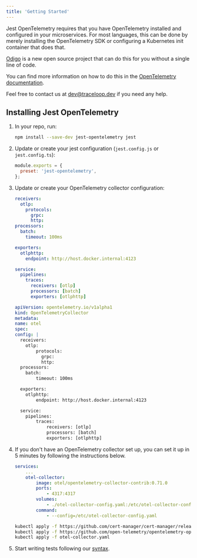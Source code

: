```yaml
---
title: 'Getting Started'
---
```


Jest OpenTelemetry requires that you have OpenTelemetry installed and configured in your microservices.
For most languages, this can be done by merely installing the OpenTelemetry SDK or configuring a Kubernetes init container that does that.

[Odigo](https://docs.odigos.io/intro) is a new open source project that can do this for you without a single line of code.

You can find more information on how to do this in the [OpenTelemetry documentation](https://opentelemetry.io/docs/js/getting-started/).

Feel free to contact us at dev@traceloop.dev if you need any help.

## Installing Jest OpenTelemetry

1.  In your repo, run:

    ```bash
    npm install --save-dev jest-opentelemetry jest
    ```

2.  Update or create your jest configuration (`jest.config.js` or `jest.config.ts`):

    ```js
    module.exports = {
      preset: 'jest-opentelemetry',
    };
    ```

3.  Update or create your OpenTelemetry collector configuration:

    <CodeGroup>

    ```yaml docker-compose (otel-collector-config.yaml)
    receivers:
      otlp:
        protocols:
          grpc:
          http:
    processors:
      batch:
        timeout: 100ms

    exporters:
      otlphttp:
        endpoint: http://host.docker.internal:4123

    service:
      pipelines:
        traces:
          receivers: [otlp]
          processors: [batch]
          exporters: [otlphttp]
    ```

    ```yaml Kubernetes (otel-collector.yaml)
    apiVersion: opentelemetry.io/v1alpha1
    kind: OpenTelemetryCollector
    metadata:
    name: otel
    spec:
    config: |
      receivers:
        otlp:
            protocols:
              grpc:
              http:
      processors:
        batch:
            timeout: 100ms

      exporters:
        otlphttp:
            endpoint: http://host.docker.internal:4123

      service:
        pipelines:
            traces:
                receivers: [otlp]
                processors: [batch]
                exporters: [otlphttp]
    ```

    </CodeGroup>

4.  If you don't have an OpenTelemetry collector set up, you can set it up in 5 minutes by following the instructions below.

    <CodeGroup>

    ```yaml docker-compose.yaml
    services:
        ...
        otel-collector:
            image: otel/opentelemetry-collector-contrib:0.71.0
            ports:
                - 4317:4317
            volumes:
                - ./otel-collector-config.yaml:/etc/otel-collector-config.yaml
            command:
                - --config=/etc/otel-collector-config.yaml
    ```

    ```bash Kubernetes
    kubectl apply -f https://github.com/cert-manager/cert-manager/releases/download/v1.11.0/cert-manager.yaml
    kubectl apply -f https://github.com/open-telemetry/opentelemetry-operator/releases/latest/download/opentelemetry-operator.yaml
    kubectl apply -f otel-collector.yaml
    ```

    </CodeGroup>

5.  Start writing tests following our [syntax](syntax/introduction).
